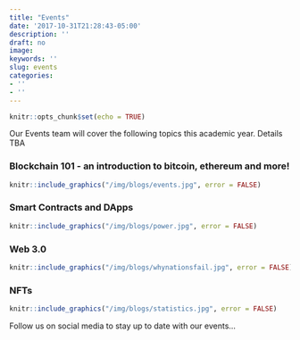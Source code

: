 ```yaml
---
title: "Events"
date: '2017-10-31T21:28:43-05:00'
description: ''
draft: no
image: 
keywords: ''
slug: events
categories:
- ''
- ''
---
```


```r
knitr::opts_chunk$set(echo = TRUE)
```

Our Events team will cover the following topics this academic year. Details TBA

### Blockchain 101 - an introduction to bitcoin, ethereum and more!

```r
knitr::include_graphics("/img/blogs/events.jpg", error = FALSE)
```

### Smart Contracts and DApps

```r
knitr::include_graphics("/img/blogs/power.jpg", error = FALSE)
```

### Web 3.0

```r
knitr::include_graphics("/img/blogs/whynationsfail.jpg", error = FALSE)
```

### NFTs

```r
knitr::include_graphics("/img/blogs/statistics.jpg", error = FALSE)
```

Follow us on social media to stay up to date with our events...

